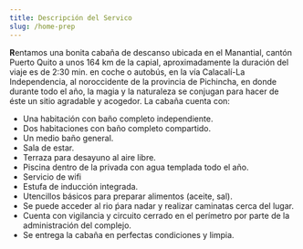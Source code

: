 ```yaml
---
title: Descripción del Servico
slug: /home-prep
---
```

**R**entamos una bonita cabaña de descanso ubicada en el Manantial, cantón Puerto Quito a unos 164 km de la capial, aproximadamente la duración del viaje es de  2:30 min. en coche o autobús,
 en la vía Calacalí-La Independencia, al noroccidente de la provincia de Pichincha, en donde durante todo el año, la magia y la naturaleza se conjugan para hacer de éste un sitio agradable y acogedor.
 La cabaña cuenta con:


- Una habitación con baño completo independiente.
- Dos habitaciones con baño completo compartido.
- Un medio baño general.
- Sala de estar.
- Terraza para desayuno al aire libre. 
- Piscina dentro de la privada con agua templada todo el año.
- Servicio de wifi
- Estufa de inducción integrada.
- Utencillos básicos para preparar alimentos (aceite, sal).
- Se puede acceder al rio ṕara nadar y realizar caminatas cerca del lugar.
- Cuenta con vigilancia y circuito cerrado en el perímetro por parte de la administración del complejo.
- Se entrega la cabaña en perfectas condiciones  y limpia.

